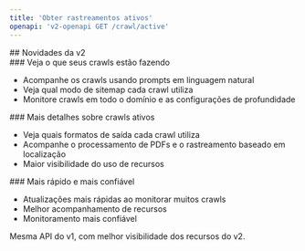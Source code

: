 ```yaml
---
title: 'Obter rastreamentos ativos'
openapi: 'v2-openapi GET /crawl/active'
---
```


<div id="whats-new-in-v2">
  ## Novidades da v2
</div>

<div id="see-what-your-crawls-are-doing">
  ### Veja o que seus crawls estão fazendo
</div>

- Acompanhe os crawls usando prompts em linguagem natural
- Veja qual modo de sitemap cada crawl utiliza
- Monitore crawls em todo o domínio e as configurações de profundidade

<div id="more-details-on-active-crawls">
  ### Mais detalhes sobre crawls ativos
</div>

- Veja quais formatos de saída cada crawl utiliza
- Acompanhe o processamento de PDFs e o rastreamento baseado em localização
- Maior visibilidade do uso de recursos

<div id="faster-and-more-reliable">
  ### Mais rápido e mais confiável
</div>

- Atualizações mais rápidas ao monitorar muitos crawls
- Melhor acompanhamento de recursos
- Monitoramento mais confiável

Mesma API do v1, com melhor visibilidade dos recursos do v2.